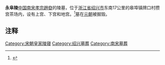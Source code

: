 {{文物保护单位
| 级别 = 全国
| 图片 = 
| 名称 = 宋六陵<br />（永阜陵）
| 编号 = 7-0575 
| 分类 = 古墓葬
| 时代 = [[南宋|南宋]]
| 所在 = [[浙江省|浙江省]][[绍兴市|绍兴市]]
| 登录 = 2013年3月
| Cat = 浙江全国重点文物保护单位
}}
'''永阜陵'''[[中国|中国]][[南宋|南宋]][[宋孝宗|孝宗趙昚]]的陵墓，位于[[浙江省|浙江省]][[绍兴市|绍兴市]]东南17公里的皋埠镇牌口村攒宫茶场内，设有上宫、下宫和地宫。<ref>{{cite web|author=故宫博物院院刊|title=南宋帝陵攒宫的形制布局|url=http://www.cnki.net/KCMS/detail/detail.aspx?QueryID=12&CurRec=1&recid=&filename=GGBW200906004&dbname=CJFD2009&dbcode=CJFQ&pr=&urlid=&yx=&v=MzAwOTMzcVRyV00xRnJDVVJMNmZiK1puRnl6a1c3L0lJaXJKZWJHNEh0ak1xWTlGWUlSOGVYMUx1eFlTN0RoMVQ=|accessdate=2009年06期|archive-date=2016-03-05|archive-url=https://web.archive.org/web/20160305011404/http://www.cnki.net/KCMS/detail/detail.aspx?QueryID=12&CurRec=1&recid=&filename=GGBW200906004&dbname=CJFD2009&dbcode=CJFQ&pr=&urlid=&yx=&v=MzAwOTMzcVRyV00xRnJDVVJMNmZiK1puRnl6a1c3L0lJaXJKZWJHNEh0ak1xWTlGWUlSOGVYMUx1eFlTN0RoMVQ=|dead-url=yes}}</ref>墓在[[元朝|元朝]]被掘毁。

==注释==
<references/>

[[Category:宋朝皇家陵寝|Category:宋朝皇家陵寝]]
[[Category:绍兴墓葬|Category:绍兴墓葬]]
[[Category:南宋墓葬|Category:南宋墓葬]]